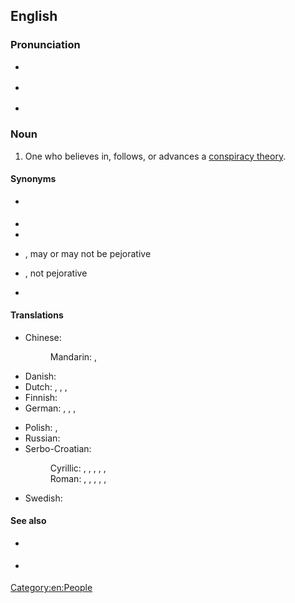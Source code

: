 ==English==

===Pronunciation===
* {{a|Received Pronunciation}} {{IPA|/kənˈspɪɹəsi θɪəɹɪst/|lang=en}}
* {{a|General American}} {{IPA|/kənˈspɪɹəsi θiːəɹəst/|/- θɪɹəst/|lang=en}}
* {{a||General Australian}} {{IPA|/kənˈspɪɹəsiː θɪəɹəst/|/- θiːəɹəst/|lang=en}}<!-- Yes, it has to be /θɪəɹɪst/, /θiːəɹəst/ etc., not /ˈθɪəɹɪst/, /θiːəɹəst/ etc.. This compound noun is stressed on its first element in UK, US and Australia. -->

===Noun===
{{en-noun}}

# {{lb|en|derogatory}} One who believes in, follows, or advances a [[conspiracy theory]].

====Synonyms====
* {{l|en|conspiratard}} {{q|slang|derogatory}}
* {{l|en|conspiracist}}
* {{l|en|tin foil hat}}
* {{l|en|truther}}, may or may not be pejorative
* {{l|en|conspiracy analyst}}, not pejorative
* {{l|en|historical revisionist}}

====Translations====
{{trans-top|one who believes in a conspiracy theory}}
* Chinese:
*: Mandarin: {{t|cmn|陰謀論者|sc=Hani}}, {{t|cmn|阴谋论者|tr=yīnmóulùnzhě|sc=Hani}}
* Danish: {{t|da|konspirationsteoretiker|c}}
* Dutch: {{t|nl|aluhoedje|n}}, {{t|nl|complotdenker|m}}, {{t|nl|complottheoreticus|m}}, {{t|nl|samenzweringstheoreticus|m}}
* Finnish: {{t+|fi|salaliittoteoreetikko}}
* German: {{t+|de|Verschwörungstheoretiker|m}}, {{t+|de|Verschwörungstheoretikerin|f}}, {{t|de|Konspirationstheoretiker|m}}, {{t|de|Konspirationstheoretikerin|f}}
{{trans-mid}}
* Polish: {{t|pl|teoretyk spiskowy|m}}, {{t|pl|teoretyczka spiskowa|f}}
* Russian: {{t|ru|теоре́тик за́говора|m}}
* Serbo-Croatian:
*: Cyrillic: {{t|sh|теоретичар завере|m}}, {{t|sh|теоретичарка завере|f}}, {{t|sh|теоретичар завјере|m}}, {{t|sh|теоретичарка завјере|f}}, {{t|sh|теоретичар уроте|m}}, {{t|sh|теоретичарка уроте|f}}
*: Roman: {{t|sh|teoretičar zavere|m}}, {{t|sh|teoretičarka zavere|f}}, {{t|sh|teoretičar zavjere|m}}, {{t|sh|teoretičarka zavjere|f}}, {{t|sh|teoretičar urote|m}}, {{t|sh|teoretičarka urote|f}}
* Swedish: {{t|sv|konspirationsteoretiker|c}}
{{trans-bottom}}

====See also====
* {{a|US}} {{l|en|crackpot}} {{q|slang}}
* {{a|UK}} {{l|en|crank}} {{q|slang}}

[[Category:en:People]]